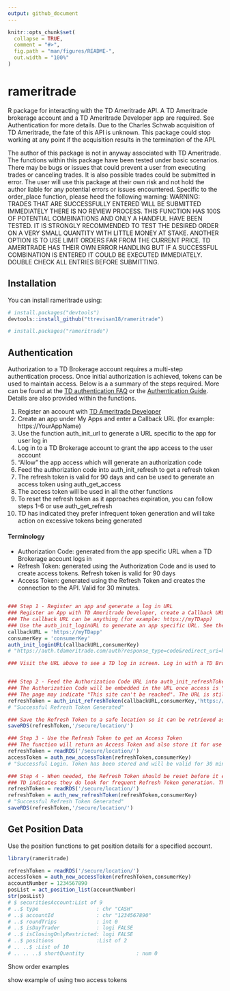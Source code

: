 ```yaml
---
output: github_document
---
```


<!-- README.md is generated from README.Rmd. Please edit that file -->

```r
knitr::opts_chunk$set(
  collapse = TRUE,
  comment = "#>",
  fig.path = "man/figures/README-",
  out.width = "100%"
)
```

# rameritrade

<!-- badges: start -->
<!-- badges: end -->

R package for interacting with the TD Ameritrade API. A TD Ameritrade brokerage account and a TD Ameritrade Developer app are required. See Authentication for more details. Due to the Charles Schwab acquisition of TD Ameritrade, the fate of this API is unknown. This package could stop working at any point if the acquisition results in the termination of the API. 

The author of this package is not in anyway associated with TD Ameritrade. The functions within this package have been tested under basic scenarios. There may be bugs or issues that could prevent a user from executing trades or canceling trades. It is also possible trades could be submitted in error. The user will use this package at their own risk and not hold the author liable for any potential errors or issues encountered. Specific to the order_place function, please heed the following warning:
WARNING: TRADES THAT ARE SUCCESSFULLY ENTERED WILL BE SUBMITTED IMMEDIATELY THERE IS NO REVIEW PROCESS. THIS FUNCTION HAS 100S OF POTENTIAL COMBINATIONS AND ONLY A HANDFUL HAVE BEEN TESTED. IT IS STRONGLY RECOMMENDED TO TEST THE DESIRED ORDER ON A VERY SMALL QUANTITY WITH LITTLE MONEY AT STAKE. ANOTHER OPTION IS TO USE LIMIT ORDERS FAR FROM THE CURRENT PRICE. TD AMERITRADE HAS THEIR OWN ERROR HANDLING BUT IF A SUCCESSFUL COMBINATION IS ENTERED
IT COULD BE EXECUTED IMMEDIATELY. DOUBLE CHECK ALL ENTRIES BEFORE SUBMITTING.

## Installation

You can install rameritrade using:

``` r
# install.packages("devtools")
devtools::install_github("ttrevisan18/rameritrade")

# install.packages("rameritrade")
```

## Authentication

Authorization to a TD Brokerage account requires a multi-step authentication process. Once initial authorization is achieved, tokens can be used to maintain access. Below is a a summary of the steps required. More can be found at the [TD authentication FAQ ](https://developer.tdameritrade.com/content/authentication-faq) or the [Authentication Guide](https://developer.tdameritrade.com/content/getting-started#registerApp). Details are also provided within the functions.

1. Register an account with [TD Ameritrade Developer](https://developer.tdameritrade.com/)
2. Create an app under My Apps and enter a Callback URL (for example: https://YourAppName)
3. Use the function auth_init_url to generate a URL specific to the app for user log in
4. Log in to a TD Brokerage account to grant the app access to the user account
5. "Allow" the app access which will generate an authorization code
6. Feed the authorization code into auth_init_refresh to get a refresh token
7. The refresh token is valid for 90 days and can be used to generate an access token using auth_get_access
8. The access token will be used in all the other functions
9. To reset the refresh token as it approaches expiration, you can follow steps 1-6 or use auth_get_refresh
10. TD has indicated they prefer infrequent token generation and will take action on excessive tokens being generated
 
#### Terminology
 - Authorization Code: generated from the app specific URL when a TD Brokerage account logs in
 - Refresh Token: generated using the Authorization Code and is used to create access tokens. Refresh token is valid for 90 days
 - Access Token: generated using the Refresh Token and creates the connection to the API. Valid for 30 minutes.

``` r

### Step 1 - Register an app and generate a log in URL
### Register an App with TD Ameritrade Developer, create a Callback URL, and get a Consumer Key
### The callback URL can be anything (for example: https://myTDapp) 
### Use the auth_init_loginURL to generate an app specific URL. See the TD Authentication FAQ for issues.
callbackURL = 'https://myTDapp'
consumerKey = 'consumerKey'
auth_init_loginURL(callbackURL,consumerKey)
# "https://auth.tdameritrade.com/auth?response_type=code&redirect_uri=https://myTDapp&client_id=consumerKey%40AMER.OAUTHAP"

### Visit the URL above to see a TD log in screen. Log in with a TD Brokerage account to grant the app access. 


### Step 2 - Feed the Authorization Code URL into auth_init_refreshToken to get a Refresh Token
### The Authorization Code will be embedded in the URL once access is "Allowed"
### The page may indicate "This site can't be reached". The URL is still valid.
refreshToken = auth_init_refreshToken(callbackURL,consumerKey,'https://myTDapp/?code=AUTHORIZATIONCODE')
# "Successful Refresh Token Generated"

### Save the Refresh Token to a safe location so it can be retrieved as needed. It will be valid for 90 days.
saveRDS(refreshToken,'/secure/location/')

### Step 3 - Use the Refresh Token to get an Access Token
### The function will return an Access Token and also store it for use as a default token
refreshToken = readRDS('/secure/location/')
accessToken = auth_new_accessToken(refreshToken,consumerKey)
# "Successful Login. Token has been stored and will be valid for 30 minutes"

### Step 4 - When needed, the Refresh Token should be reset before it expires after 90 days. 
### TD indicates they do look for frequent Refresh Token generation. This function should be used conservatively. 
refreshToken = readRDS('/secure/location/')
refreshToken = auth_new_refreshToken(refreshToken,consumerKey)
# "Successful Refresh Token Generated"
saveRDS(refreshToken,'/secure/location/')

```
## Get Position Data

Use the position functions to get position details for a specified account.

``` r
library(rameritrade)

refreshToken = readRDS('/secure/location/')
accessToken = auth_new_accessToken(refreshToken,consumerKey)
accountNumber = 1234567890
posList = act_position_list(accountNumber)
str(posList)
# $ securitiesAccount:List of 9
# ..$ type                   : chr "CASH"
# ..$ accountId              : chr "1234567890"
# ..$ roundTrips             : int 0
# ..$ isDayTrader            : logi FALSE
# ..$ isClosingOnlyRestricted: logi FALSE
# ..$ positions              :List of 2
# .. ..$ :List of 10
# .. .. ..$ shortQuantity                 : num 0

```


Show order examples

show example of using two access tokens
